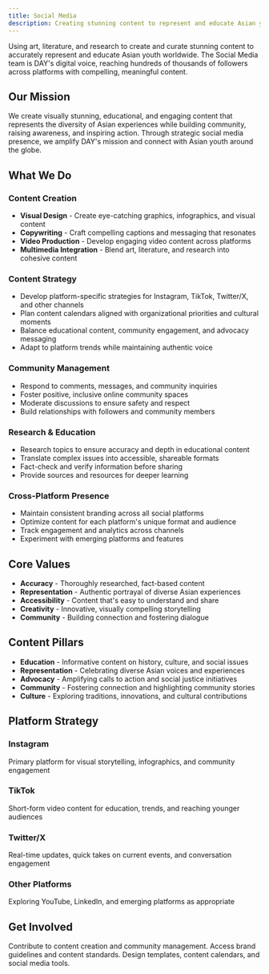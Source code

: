 ```yaml
---
title: Social Media
description: Creating stunning content to represent and educate Asian youth worldwide.
---
```



Using art, literature, and research to create and curate stunning content to accurately represent and educate Asian youth worldwide. The Social Media team is DAY's digital voice, reaching hundreds of thousands of followers across platforms with compelling, meaningful content.

## Our Mission

We create visually stunning, educational, and engaging content that represents the diversity of Asian experiences while building community, raising awareness, and inspiring action. Through strategic social media presence, we amplify DAY's mission and connect with Asian youth around the globe.

## What We Do

### Content Creation
- **Visual Design** - Create eye-catching graphics, infographics, and visual content
- **Copywriting** - Craft compelling captions and messaging that resonates
- **Video Production** - Develop engaging video content across platforms
- **Multimedia Integration** - Blend art, literature, and research into cohesive content

### Content Strategy
- Develop platform-specific strategies for Instagram, TikTok, Twitter/X, and other channels
- Plan content calendars aligned with organizational priorities and cultural moments
- Balance educational content, community engagement, and advocacy messaging
- Adapt to platform trends while maintaining authentic voice

### Community Management
- Respond to comments, messages, and community inquiries
- Foster positive, inclusive online community spaces
- Moderate discussions to ensure safety and respect
- Build relationships with followers and community members

### Research & Education
- Research topics to ensure accuracy and depth in educational content
- Translate complex issues into accessible, shareable formats
- Fact-check and verify information before sharing
- Provide sources and resources for deeper learning

### Cross-Platform Presence
- Maintain consistent branding across all social platforms
- Optimize content for each platform's unique format and audience
- Track engagement and analytics across channels
- Experiment with emerging platforms and features

## Core Values

- **Accuracy** - Thoroughly researched, fact-based content
- **Representation** - Authentic portrayal of diverse Asian experiences
- **Accessibility** - Content that's easy to understand and share
- **Creativity** - Innovative, visually compelling storytelling
- **Community** - Building connection and fostering dialogue

## Content Pillars

- **Education** - Informative content on history, culture, and social issues
- **Representation** - Celebrating diverse Asian voices and experiences
- **Advocacy** - Amplifying calls to action and social justice initiatives
- **Community** - Fostering connection and highlighting community stories
- **Culture** - Exploring traditions, innovations, and cultural contributions

## Platform Strategy

### Instagram
Primary platform for visual storytelling, infographics, and community engagement

### TikTok
Short-form video content for education, trends, and reaching younger audiences

### Twitter/X
Real-time updates, quick takes on current events, and conversation engagement

### Other Platforms
Exploring YouTube, LinkedIn, and emerging platforms as appropriate

## Get Involved

<CardGrid>
  <LinkCard title="Join Social Media" icon="user" href="/departments/social-media/join">
    Contribute to content creation and community management.
  </LinkCard>
  <LinkCard title="Content Guidelines" icon="book" href="/departments/social-media/guidelines">
    Access brand guidelines and content standards.
  </LinkCard>
  <LinkCard title="Resources" icon="book" href="/departments/social-media/resources">
    Design templates, content calendars, and social media tools.
  </LinkCard>
</CardGrid>

